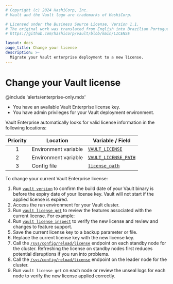 ```yaml
---
# Copyright (c) 2024 HashiCorp, Inc.
# Vault and the Vault logo are trademarks of HashiCorp.

# Licensed under the Business Source License, Version 1.1.
# The original work was translated from English into Brazilian Portuguese.
# https://github.com/hashicorp/vault/blob/main/LICENSE

layout: docs
page_title: Change your license
description: >-
  Migrate your Vault enterprise deployment to a new license.
---
```


# Change your Vault license

@include 'alerts/enterprise-only.mdx'

<Tip title="Assumptions">

  - You have an available Vault Enterprise license key.
  - You have admin privileges for your Vault deployment environment.

</Tip>

Vault Enterprise automatically looks for valid license information in the
following locations:

Priority | Location             | Variable / Field
:------: | -------------------- | ----------------
1        | Environment variable | [`VAULT_LICENSE`](/vault/docs/commands#global-vault_license_path)
2        | Environment variable | [`VAULT_LICENSE_PATH`](/vault/docs/commands#global-vault_license)
3        | Config file          | [`license_path`](/vault/docs/configuration#license_path)


To change your current Vault Enterprise license:

1. Run [`vault version`](/vault/docs/commands/version#version) to confirm the
   build date of your Vault binary is before the expiry date of your license
   key. Vault will not start if the applied license is expired.
1. Access the run environment for your Vault cluster.
1. Run [`vault license get`](/vault/docs/commands/license/get) to review the
   features associated with the current license. For example:
1. Run [`vault license inspect`](/vault/docs/commands/license/inspect)
   to verify the new license and review and changes to feature support.
1. Save the current license key to a backup parameter or file.
1. Replace the current license key with the new license key.
1. Call the
   [`/sys/config/reload/license`](/vault/api-docs/system/config-reload#reload-license-file)
   endpoint on each standby node for the cluster. Refreshing the license on
   standby nodes first reduces potential disruptions if you run into problems.
1. Call the
   [`/sys/config/reload/license`](/vault/api-docs/system/config-reload#reload-license-file)
   endpoint on the leader node for the cluster.
1. Run `vault license get` on each node or review the unseal logs for each node
   to verify the new license applied correctly.
